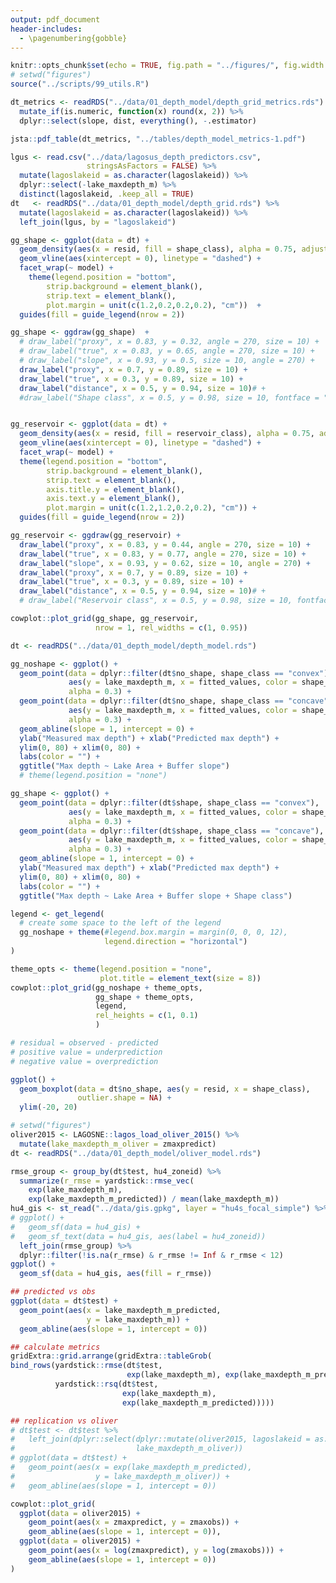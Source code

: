 ```yaml
---
output: pdf_document
header-includes: 
  - \pagenumbering{gobble}
---
```


```r
knitr::opts_chunk$set(echo = TRUE, fig.path = "../figures/", fig.width = 6.5, fig.height = 4.5)
# setwd("figures")
source("../scripts/99_utils.R")
```

```r
dt_metrics <- readRDS("../data/01_depth_model/depth_grid_metrics.rds") %>%
  mutate_if(is.numeric, function(x) round(x, 2)) %>%
  dplyr::select(slope, dist, everything(), -.estimator)

jsta::pdf_table(dt_metrics, "../tables/depth_model_metrics-1.pdf")
```

```r

lgus <- read.csv("../data/lagosus_depth_predictors.csv", 
                 stringsAsFactors = FALSE) %>%
  mutate(lagoslakeid = as.character(lagoslakeid)) %>%
  dplyr::select(-lake_maxdepth_m) %>%
  distinct(lagoslakeid, .keep_all = TRUE)
dt   <- readRDS("../data/01_depth_model/depth_grid.rds") %>%
  mutate(lagoslakeid = as.character(lagoslakeid)) %>%
  left_join(lgus, by = "lagoslakeid")

gg_shape <- ggplot(data = dt) + 
  geom_density(aes(x = resid, fill = shape_class), alpha = 0.75, adjust = 1.3) +
  geom_vline(aes(xintercept = 0), linetype = "dashed") +
  facet_wrap(~ model) + 
    theme(legend.position = "bottom",
        strip.background = element_blank(), 
        strip.text = element_blank(),
        plot.margin = unit(c(1.2,0.2,0.2,0.2), "cm"))  +
  guides(fill = guide_legend(nrow = 2))

gg_shape <- ggdraw(gg_shape)  +
  # draw_label("proxy", x = 0.83, y = 0.32, angle = 270, size = 10) +
  # draw_label("true", x = 0.83, y = 0.65, angle = 270, size = 10) +
  # draw_label("slope", x = 0.93, y = 0.5, size = 10, angle = 270) +
  draw_label("proxy", x = 0.7, y = 0.89, size = 10) +
  draw_label("true", x = 0.3, y = 0.89, size = 10) +
  draw_label("distance", x = 0.5, y = 0.94, size = 10)# +
  #draw_label("Shape class", x = 0.5, y = 0.98, size = 10, fontface = "bold")


gg_reservoir <- ggplot(data = dt) + 
  geom_density(aes(x = resid, fill = reservoir_class), alpha = 0.75, adjust = 1.3) +
  geom_vline(aes(xintercept = 0), linetype = "dashed") +
  facet_wrap(~ model) +
  theme(legend.position = "bottom",
        strip.background = element_blank(), 
        strip.text = element_blank(),
        axis.title.y = element_blank(),
        axis.text.y = element_blank(),
        plot.margin = unit(c(1.2,1.2,0.2,0.2), "cm")) +
  guides(fill = guide_legend(nrow = 2))

gg_reservoir <- ggdraw(gg_reservoir) +
  draw_label("proxy", x = 0.83, y = 0.44, angle = 270, size = 10) +
  draw_label("true", x = 0.83, y = 0.77, angle = 270, size = 10) +
  draw_label("slope", x = 0.93, y = 0.62, size = 10, angle = 270) +
  draw_label("proxy", x = 0.7, y = 0.89, size = 10) +
  draw_label("true", x = 0.3, y = 0.89, size = 10) +
  draw_label("distance", x = 0.5, y = 0.94, size = 10)# +
  # draw_label("Reservoir class", x = 0.5, y = 0.98, size = 10, fontface = "bold")

cowplot::plot_grid(gg_shape, gg_reservoir, 
                   nrow = 1, rel_widths = c(1, 0.95))
```

```r
dt <- readRDS("../data/01_depth_model/depth_model.rds")

gg_noshape <- ggplot() +
  geom_point(data = dplyr::filter(dt$no_shape, shape_class == "convex"),
             aes(y = lake_maxdepth_m, x = fitted_values, color = shape_class),
             alpha = 0.3) +
  geom_point(data = dplyr::filter(dt$no_shape, shape_class == "concave"),
             aes(y = lake_maxdepth_m, x = fitted_values, color = shape_class),
             alpha = 0.3) +
  geom_abline(slope = 1, intercept = 0) +
  ylab("Measured max depth") + xlab("Predicted max depth") +
  ylim(0, 80) + xlim(0, 80) +
  labs(color = "") +
  ggtitle("Max depth ~ Lake Area + Buffer slope")
  # theme(legend.position = "none")

gg_shape <- ggplot() +
  geom_point(data = dplyr::filter(dt$shape, shape_class == "convex"),
             aes(y = lake_maxdepth_m, x = fitted_values, color = shape_class),
             alpha = 0.3) +
  geom_point(data = dplyr::filter(dt$shape, shape_class == "concave"),
             aes(y = lake_maxdepth_m, x = fitted_values, color = shape_class),
             alpha = 0.3) +
  geom_abline(slope = 1, intercept = 0) +
  ylab("Measured max depth") + xlab("Predicted max depth") +
  ylim(0, 80) + xlim(0, 80) +
  labs(color = "") +
  ggtitle("Max depth ~ Lake Area + Buffer slope + Shape class")

legend <- get_legend(
  # create some space to the left of the legend
  gg_noshape + theme(#legend.box.margin = margin(0, 0, 0, 12), 
                     legend.direction = "horizontal")
)

theme_opts <- theme(legend.position = "none", 
                    plot.title = element_text(size = 8))
cowplot::plot_grid(gg_noshape + theme_opts, 
                   gg_shape + theme_opts,
                   legend, 
                   rel_heights = c(1, 0.1)
                   )

```

```r
# residual = observed - predicted
# positive value = underprediction
# negative value = overprediction

ggplot() +
  geom_boxplot(data = dt$no_shape, aes(y = resid, x = shape_class),
               outlier.shape = NA) +
  ylim(-20, 20)
```

```r
# setwd("figures")
oliver2015 <- LAGOSNE::lagos_load_oliver_2015() %>%
  mutate(lake_maxdepth_m_oliver = zmaxpredict)
dt <- readRDS("../data/01_depth_model/oliver_model.rds")

rmse_group <- group_by(dt$test, hu4_zoneid) %>%
  summarize(r_rmse = yardstick::rmse_vec(
    exp(lake_maxdepth_m), 
    exp(lake_maxdepth_m_predicted)) / mean(lake_maxdepth_m))
hu4_gis <- st_read("../data/gis.gpkg", layer = "hu4s_focal_simple") %>%
# ggplot() + 
#   geom_sf(data = hu4_gis) +
#   geom_sf_text(data = hu4_gis, aes(label = hu4_zoneid))
  left_join(rmse_group) %>%
  dplyr::filter(!is.na(r_rmse) & r_rmse != Inf & r_rmse < 12)
ggplot() +
  geom_sf(data = hu4_gis, aes(fill = r_rmse))

## predicted vs obs
ggplot(data = dt$test) + 
  geom_point(aes(x = lake_maxdepth_m_predicted, 
                 y = lake_maxdepth_m)) +
  geom_abline(aes(slope = 1, intercept = 0))

## calculate metrics
gridExtra::grid.arrange(gridExtra::tableGrob(
bind_rows(yardstick::rmse(dt$test, 
                          exp(lake_maxdepth_m), exp(lake_maxdepth_m_predicted)), 
          yardstick::rsq(dt$test,
                         exp(lake_maxdepth_m),
                         exp(lake_maxdepth_m_predicted)))))

## replication vs oliver
# dt$test <- dt$test %>%
#   left_join(dplyr::select(dplyr::mutate(oliver2015, lagoslakeid = as.character(lagoslakeid)), lagoslakeid,
#                           lake_maxdepth_m_oliver))
# ggplot(data = dt$test) + 
#   geom_point(aes(x = exp(lake_maxdepth_m_predicted), 
#                  y = lake_maxdepth_m_oliver)) +
#   geom_abline(aes(slope = 1, intercept = 0))

cowplot::plot_grid(
  ggplot(data = oliver2015) +
    geom_point(aes(x = zmaxpredict, y = zmaxobs)) +
    geom_abline(aes(slope = 1, intercept = 0)), 
  ggplot(data = oliver2015) +
    geom_point(aes(x = log(zmaxpredict), y = log(zmaxobs))) +
    geom_abline(aes(slope = 1, intercept = 0))
)
```
